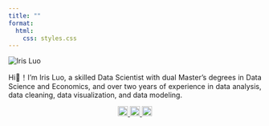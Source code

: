 ```yaml
---
title: ""
format: 
  html:
    css: styles.css
---
```


<div class="container">
  <img src="img/home.png" alt="Iris Luo" />
  <p style="text-align: justify;">
  Hi👋！I’m Iris Luo, a skilled Data Scientist with dual Master's degrees in Data Science and Economics, and over two years of experience in data analysis, data cleaning, data visualization, and data modeling.
</p>
</div>


<div style="text-align: center; margin-top: 10px;">
  <a href="https://www.linkedin.com/in/iris-luo/" rel="nofollow noreferrer">
    <img src="https://upload.wikimedia.org/wikipedia/commons/c/ca/LinkedIn_logo_initials.png" alt="LinkedIn" width="20" height="auto">
  </a>
  <a href="mailto:iris0614ubc@gmail.com" rel="nofollow noreferrer">
    <img src="https://upload.wikimedia.org/wikipedia/commons/thumb/e/ec/Circle-icons-mail.svg/800px-Circle-icons-mail.svg.png" alt="mail" width="20" height="auto">
  </a>
  <a href="https://github.com/iris0614" rel="nofollow noreferrer">
    <img src="https://upload.wikimedia.org/wikipedia/commons/9/91/Octicons-mark-github.svg" alt="GitHub" width="20" height="auto">
  </a>
</div>




